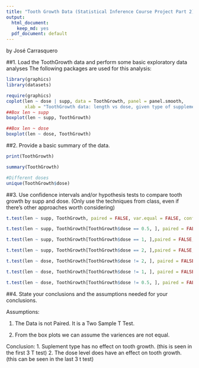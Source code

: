 ```yaml
---
title: "Tooth Growth Data (Statistical Inference Course Project Part 2)"
output:
  html_document:
    keep_md: yes
  pdf_document: default
---
```

by José Carrasquero

##1. Load the ToothGrowth data and perform some basic exploratory data analyses 
The following packages are used for this analysis:

```r
library(graphics)
library(datasets)
```

```r
require(graphics)
coplot(len ~ dose | supp, data = ToothGrowth, panel = panel.smooth,
       xlab = "ToothGrowth data: length vs dose, given type of supplement")
##Box len ~ supp
boxplot(len ~ supp, ToothGrowth)

##Box len ~ dose
boxplot(len ~ dose, ToothGrowth)
```


##2. Provide a basic summary of the data.
```r
print(ToothGrowth)

summary(ToothGrowth)

#Different doses
unique(ToothGrowth$dose)
```

##3. Use confidence intervals and/or hypothesis tests to compare tooth growth by supp and dose. (Only use the techniques from class, even if there's other approaches worth considering)

```r
t.test(len ~ supp, ToothGrowth, paired = FALSE, var.equal = FALSE, conf.level = 0.95)

t.test(len ~ supp, ToothGrowth[ToothGrowth$dose == 0.5, ], paired = FALSE, var.equal = FALSE, conf.level = 0.95)

t.test(len ~ supp, ToothGrowth[ToothGrowth$dose == 1, ],paired = FALSE, var.equal = FALSE, conf.level = 0.95)

t.test(len ~ supp, ToothGrowth[ToothGrowth$dose == 2, ],paired = FALSE, var.equal = FALSE, conf.level = 0.95)

t.test(len ~ dose, ToothGrowth[ToothGrowth$dose != 2, ], paired = FALSE, var.equal = FALSE, conf.level = 0.95)

t.test(len ~ dose, ToothGrowth[ToothGrowth$dose != 1, ], paired = FALSE, var.equal = FALSE, conf.level = 0.95)

t.test(len ~ dose, ToothGrowth[ToothGrowth$dose != 0.5, ], paired = FALSE, var.equal = FALSE, conf.level = 0.95)

```

##4. State your conclusions and the assumptions needed for your conclusions. 

Assumptions:

1. The Data is not Paired. It is a Two Sample T Test.

2. From the box plots we can assume the variences are not equal.

Conclusion:
1. Suplement type has no effect on tooth growth. (this is seen in the first 3 T test)
2. The dose level does have an effect on tooth growth. (this can be seen in the last 3 t test)